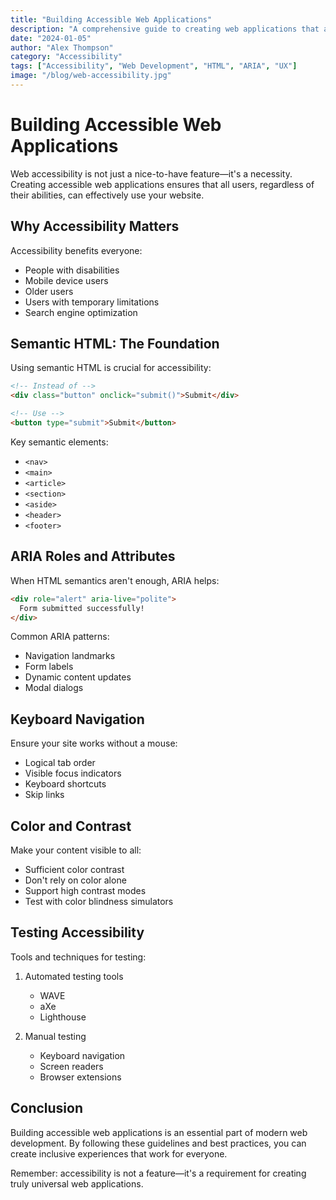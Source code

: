 ```yaml
---
title: "Building Accessible Web Applications"
description: "A comprehensive guide to creating web applications that are accessible to all users, including those with disabilities."
date: "2024-01-05"
author: "Alex Thompson"
category: "Accessibility"
tags: ["Accessibility", "Web Development", "HTML", "ARIA", "UX"]
image: "/blog/web-accessibility.jpg"
---
```


# Building Accessible Web Applications

Web accessibility is not just a nice-to-have feature—it's a necessity. Creating accessible web applications ensures that all users, regardless of their abilities, can effectively use your website.

## Why Accessibility Matters

Accessibility benefits everyone:

- People with disabilities
- Mobile device users
- Older users
- Users with temporary limitations
- Search engine optimization

## Semantic HTML: The Foundation

Using semantic HTML is crucial for accessibility:

```html
<!-- Instead of -->
<div class="button" onclick="submit()">Submit</div>

<!-- Use -->
<button type="submit">Submit</button>
```

Key semantic elements:
- `<nav>`
- `<main>`
- `<article>`
- `<section>`
- `<aside>`
- `<header>`
- `<footer>`

## ARIA Roles and Attributes

When HTML semantics aren't enough, ARIA helps:

```html
<div role="alert" aria-live="polite">
  Form submitted successfully!
</div>
```

Common ARIA patterns:
- Navigation landmarks
- Form labels
- Dynamic content updates
- Modal dialogs

## Keyboard Navigation

Ensure your site works without a mouse:

- Logical tab order
- Visible focus indicators
- Keyboard shortcuts
- Skip links

## Color and Contrast

Make your content visible to all:

- Sufficient color contrast
- Don't rely on color alone
- Support high contrast modes
- Test with color blindness simulators

## Testing Accessibility

Tools and techniques for testing:

1. Automated testing tools
   - WAVE
   - aXe
   - Lighthouse

2. Manual testing
   - Keyboard navigation
   - Screen readers
   - Browser extensions

## Conclusion

Building accessible web applications is an essential part of modern web development. By following these guidelines and best practices, you can create inclusive experiences that work for everyone.

Remember: accessibility is not a feature—it's a requirement for creating truly universal web applications.